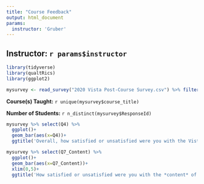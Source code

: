 ```yaml
---
title: "Course Feedback"
output: html_document
params:
  instructor: 'Gruber'
---
```


## Instructor: `r params$instructor`

```r
library(tidyverse)
library(qualtRics)
library(ggplot2)
```

```r
mysurvey <- read_survey("2020 Vista Post-Course Survey.csv") %>% filter(instructor1 ==  params$instructor)

```

**Course(s) Taught:** `r unique(mysurvey$course_title)`

**Number of Students:** `r n_distinct(mysurvey$ResponseId)`

```r
mysurvey %>% select(Q4) %>% 
  ggplot()+
  geom_bar(aes(x=Q4))+
  ggtitle('Overall, how satisfied or unsatisfied were you with the Vista Course?')
```

```r
mysurvey %>% select(Q7_Content) %>% 
  ggplot()+
  geom_bar(aes(x=Q7_Content))+
  xlim(0,5)+
  ggtitle('How satisfied or unsatisfied were you with the *content* of the Vista Course?')
```
